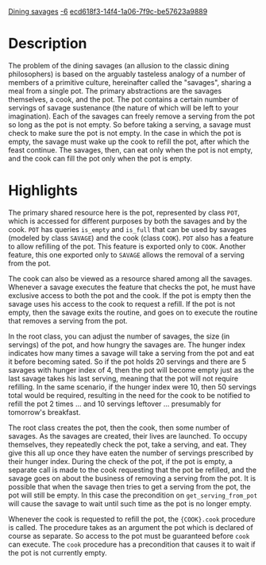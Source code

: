 [[Property:title|Dining savages]]
[[Property:weight|-6]]
[[Property:uuid|ecd618f3-14f4-1a06-7f9c-be57623a9889]]
{{UnderConstruction}}


{{Beta}}



=Description=

The problem of the dining savages (an allusion to the classic dining philosophers) is based on the arguably tasteless analogy of a number of members of a primitive culture, hereinafter called the "savages", sharing a meal from a single pot. The primary abstractions are the savages themselves, a cook, and the pot. The pot contains a certain number of servings of savage sustenance (the nature of which will be left to your imagination). Each of the savages can freely remove a serving from the pot so long as the pot is not empty. So before taking a serving, a savage must check to make sure the pot is not empty. In the case in which the pot is empty, the savage must wake up the cook to refill the pot, after which the feast continue. The savages, then, can eat only when the pot is not empty, and the cook can fill the pot only when the pot is empty.


=Highlights=

The primary shared resource here is the pot, represented by class <code>POT</code>, which is accessed for different purposes by both the savages and by the cook. <code>POT</code> has queries <code>is_empty</code> and <code>is_full</code> that can be used by savages (modeled by class <code>SAVAGE</code>) and the cook (class <code>COOK</code>). <code>POT</code> also has a feature to allow refilling of the pot. This feature is exported only to <code>COOK</code>. Another feature, this one exported only to <code>SAVAGE</code> allows the removal of a serving from the pot.

The cook can also be viewed as a resource shared among all the savages. Whenever a savage executes the feature that checks the pot, he must have exclusive access to both the pot and the cook. If the pot is empty then the savage uses his access to the cook to request a refill. If the pot is not empty, then the savage exits the routine, and goes on to execute the routine that removes a serving from the pot.

In the root class, you can adjust the number of savages, the size (in servings) of the pot, and how hungry the savages are. The hunger index indicates how many times a savage will take a serving from the pot and eat it before becoming sated. So if the pot holds 20 servings and there are 5 savages with hunger index of 4, then the pot will become empty just as the last savage takes his last serving, meaning that the pot will not require refilling. In the same scenario, if the hunger index were 10, then 50 servings total would be required, resulting in the need for the cook to be notified to refill the pot 2 times ... and 10 servings leftover ... presumably for tomorrow's breakfast.

The root class creates the pot, then the cook, then some number of savages. As the savages are created, their lives are launched. To occupy themselves, they repeatedly check the pot, take a serving, and eat. They give this all up once they have eaten the number of servings prescribed by their hunger index. During the check of the pot, if the pot is empty, a separate call is made to the cook requesting that the pot be refilled, and the savage goes on about the business of removing a serving from the pot. It is possible that when the savage then tries to get a serving from the pot, the pot will still be empty. In this case the precondition on <code>get_serving_from_pot</code> will cause the savage to wait until such time as the pot is no longer empty.

Whenever the cook is requested to refill the pot, the <code>{COOK}.cook</code> procedure is called. The procedure takes as an argument the pot which is declared of course as separate. So access to the pot must be guaranteed before <code>cook</code> can execute. The <code>cook</code> procedure has a precondition that causes it to wait if the pot is not currently empty.




